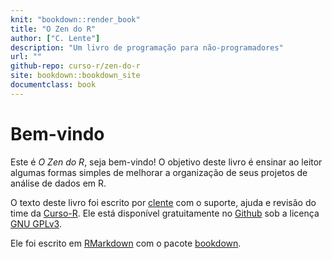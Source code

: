 ```yaml
---
knit: "bookdown::render_book"
title: "O Zen do R"
author: ["C. Lente"]
description: "Um livro de programação para não-programadores"
url: ""
github-repo: curso-r/zen-do-r
site: bookdown::bookdown_site
documentclass: book
---
```


# Bem-vindo {-}

Este é *O Zen do R*, seja bem-vindo! O objetivo deste livro é ensinar ao leitor
algumas formas simples de melhorar a organização de seus projetos de análise de
dados em R.

O texto deste livro foi escrito por [clente](https://github.com/clente) com o
suporte, ajuda e revisão do time da [Curso-R](https://www.curso-r.com/). Ele
está disponível gratuitamente no [Github](https://github.com/curso-r/zen-do-r)
sob a licença [GNU GPLv3](https://www.gnu.org/licenses/gpl-3.0.en.html).

Ele foi escrito em [RMarkdown](https://rmarkdown.rstudio.com/) com o pacote
[bookdown](https://bookdown.org/).
